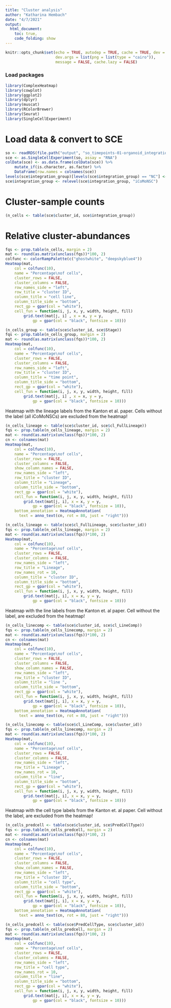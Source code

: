 ```yaml
---
title: "Cluster analysis"
author: "Katharina Hembach"
date: "4/7/2021"
output: 
  html_document:
    toc: true,
    code_folding: show
---
```


```r
knitr::opts_chunk$set(echo = TRUE, autodep = TRUE, cache = TRUE, dev = "png",
                      dev.args = list(png = list(type = "cairo")), 
                      message = FALSE, cache.lazy = FALSE)
```

### Load packages

```r
library(ComplexHeatmap)
library(cowplot)
library(ggplot2)
library(dplyr)
library(muscat)
library(RColorBrewer)
library(Seurat)
library(SingleCellExperiment)
```

# Load data & convert to SCE

```r
so <- readRDS(file.path("output", "so_timepoints-01-organoid_integration.rds"))
sce <- as.SingleCellExperiment(so, assay = "RNA")
colData(sce) <- as.data.frame(colData(sce)) %>% 
    mutate_if(is.character, as.factor) %>% 
    DataFrame(row.names = colnames(sce))
levels(sce$integration_group)[levels(sce$integration_group) == "NC"] <- "iCoMoNSC"
sce$integration_group <- relevel(sce$integration_group, "iCoMoNSC")
```

# Cluster-sample counts

```r
(n_cells <- table(sce$cluster_id, sce$integration_group))
```

# Relative cluster-abundances

```r
fqs <- prop.table(n_cells, margin = 2)
mat <- round(as.matrix(unclass(fqs))*100, 2)
colfunc <- colorRampPalette(c("ghostwhite", "deepskyblue4"))
Heatmap(mat,
    col = colfunc(10),
    name = "Percentage\nof cells",
    cluster_rows = FALSE,
    cluster_columns = FALSE,
    row_names_side = "left",
    row_title = "cluster ID",
    column_title = "cell line",
    column_title_side = "bottom",
    rect_gp = gpar(col = "white"),
    cell_fun = function(i, j, x, y, width, height, fill)
        grid.text(mat[j, i] , x = x, y = y, 
            gp = gpar(col = "black", fontsize = 10)))
```

```r
(n_cells_group <- table(sce$cluster_id, sce$Stage))
fqs <- prop.table(n_cells_group, margin = 2)
mat <- round(as.matrix(unclass(fqs))*100, 2)
Heatmap(mat,
    col = colfunc(10),
    name = "Percentage\nof cells",
    cluster_rows = FALSE,
    cluster_columns = FALSE,
    row_names_side = "left",
    row_title = "cluster ID",
    column_title = "time point",
    column_title_side = "bottom",
    rect_gp = gpar(col = "white"),
    cell_fun = function(i, j, x, y, width, height, fill)
        grid.text(mat[j, i] , x = x, y = y, 
            gp = gpar(col = "black", fontsize = 10)))
```

Heatmap with the lineage labels from the Kanton et al. paper. Cells without the label (all iCoMoNSCs) are excluded from the heatmap!

```r
(n_cells_lineage <- table(sce$cluster_id, sce$cl_FullLineage))
fqs <- prop.table(n_cells_lineage, margin = 2)
mat <- round(as.matrix(unclass(fqs))*100, 2)
cn <- colnames(mat)
Heatmap(mat,
    col = colfunc(10),
    name = "Percentage\nof cells",
    cluster_rows = FALSE,
    cluster_columns = FALSE,
    show_column_names = FALSE, 
    row_names_side = "left",
    row_title = "cluster ID",
    column_title = "Lineage",
    column_title_side = "bottom",
    rect_gp = gpar(col = "white"),
    cell_fun = function(i, j, x, y, width, height, fill)
        grid.text(mat[j, i], x = x, y = y, 
            gp = gpar(col = "black", fontsize = 10)),
    bottom_annotation = HeatmapAnnotation(
      text = anno_text(cn, rot = 80, just = "right")))
```

```r
(n_cells_lineage <- table(sce$cl_FullLineage, sce$cluster_id))
fqs <- prop.table(n_cells_lineage, margin = 2)
mat <- round(as.matrix(unclass(fqs))*100, 2)
Heatmap(mat,
    col = colfunc(10),
    name = "Percentage\nof cells",
    cluster_rows = FALSE,
    cluster_columns = FALSE,
    row_names_side = "left",
    row_title = "Lineage",
    row_names_rot = 10,
    column_title = "cluster ID",
    column_title_side = "bottom",
    rect_gp = gpar(col = "white"),
    cell_fun = function(i, j, x, y, width, height, fill)
        grid.text(mat[j, i], x = x, y = y, 
            gp = gpar(col = "black", fontsize = 10)))
```

Heatmap with the line labels from the Kanton et. al paper. Cell without the label, are excluded from the heatmap!

```r
(n_cells_linecomp <- table(sce$cluster_id, sce$cl_LineComp))
fqs <- prop.table(n_cells_linecomp, margin = 2)
mat <- round(as.matrix(unclass(fqs))*100, 2)
cn <- colnames(mat)
Heatmap(mat,
    col = colfunc(10),
    name = "Percentage\nof cells",
    cluster_rows = FALSE,
    cluster_columns = FALSE,
    show_column_names = FALSE, 
    row_names_side = "left",
    row_title = "cluster ID",
    column_title = "line ",
    column_title_side = "bottom",
    rect_gp = gpar(col = "white"),
    cell_fun = function(i, j, x, y, width, height, fill)
        grid.text(mat[j, i], x = x, y = y, 
            gp = gpar(col = "black", fontsize = 10)),
    bottom_annotation = HeatmapAnnotation(
      text = anno_text(cn, rot = 80, just = "right")))
```

```r
(n_cells_linecomp <- table(sce$cl_LineComp, sce$cluster_id))
fqs <- prop.table(n_cells_linecomp, margin = 2)
mat <- round(as.matrix(unclass(fqs))*100, 2)
Heatmap(mat,
    col = colfunc(10),
    name = "Percentage\nof cells",
    cluster_rows = FALSE,
    cluster_columns = FALSE,
    row_names_side = "left",
    row_title = "Lineage",
    row_names_rot = 10,
    column_title = "line",
    column_title_side = "bottom",
    rect_gp = gpar(col = "white"),
    cell_fun = function(i, j, x, y, width, height, fill)
        grid.text(mat[j, i], x = x, y = y, 
            gp = gpar(col = "black", fontsize = 10)))
```

Heatmap with the cell type labels from the Kanton et. al paper. Cell without the label, are excluded from the heatmap!

```r
(n_cells_predcell <- table(sce$cluster_id, sce$PredCellType))
fqs <- prop.table(n_cells_predcell, margin = 2)
mat <- round(as.matrix(unclass(fqs))*100, 2)
cn <- colnames(mat)
Heatmap(mat,
    col = colfunc(10),
    name = "Percentage\nof cells",
    cluster_rows = FALSE,
    cluster_columns = FALSE,
    show_column_names = FALSE, 
    row_names_side = "left",
    row_title = "cluster ID",
    column_title = "cell type",
    column_title_side = "bottom",
    rect_gp = gpar(col = "white"),
    cell_fun = function(i, j, x, y, width, height, fill)
        grid.text(mat[j, i], x = x, y = y, 
            gp = gpar(col = "black", fontsize = 10)),
    bottom_annotation = HeatmapAnnotation(
      text = anno_text(cn, rot = 80, just = "right")))

(n_cells_predcell <- table(sce$PredCellType, sce$cluster_id))
fqs <- prop.table(n_cells_predcell, margin = 2)
mat <- round(as.matrix(unclass(fqs))*100, 2)
Heatmap(mat,
    col = colfunc(10),
    name = "Percentage\nof cells",
    cluster_rows = FALSE,
    cluster_columns = FALSE,
    row_names_side = "left",
    row_title = "cell type",
    row_names_rot = 10,
    column_title = "line",
    column_title_side = "bottom",
    rect_gp = gpar(col = "white"),
    cell_fun = function(i, j, x, y, width, height, fill)
        grid.text(mat[j, i], x = x, y = y, 
            gp = gpar(col = "black", fontsize = 10)))
```


